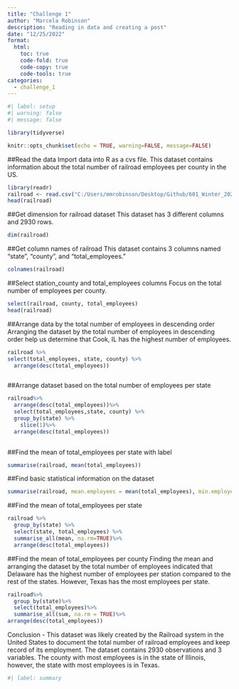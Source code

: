 ```yaml
---
title: "Challenge 1"
author: "Marcela Robinson"
description: "Reading in data and creating a post"
date: "12/25/2022"
format:
  html:
    toc: true
    code-fold: true
    code-copy: true
    code-tools: true
categories:
  - challenge_1
---
```


```r
#| label: setup
#| warning: false
#| message: false

library(tidyverse)

knitr::opts_chunk$set(echo = TRUE, warning=FALSE, message=FALSE)
```


##Read the data 
Import data into R as a cvs file. This dataset contains information about the total number of railroad employees per county in the US. 

```r
library(readr)
railroad <- read.csv("C:/Users/mmrobinson/Desktop/Github/601_Winter_2022-2023/posts/_data/railroad_2012_clean_county.csv")
head(railroad)
```


##Get dimension for railroad dataset
This dataset has 3 different columns and 2930 rows. 
```r
dim(railroad)

```



##Get column names of railroad 
This dataset contains 3 columns named "state", "county", and "total_employees."
```r
colnames(railroad)
```

##Select station_county and total_employees columns
Focus on the total number of employees per county. 

```r
select(railroad, county, total_employees)
head(railroad)
```


##Arrange data by the total number of employees in descending order
Arranging the dataset by the total number of employees in descending order help us determine that Cook, IL has the highest number of employees.
```r
railroad %>%
select(total_employees, state, county) %>%
  arrange(desc(total_employees))



```

##Arrange dataset based on the total number of employees per state 

```r
railroad%>%
  arrange(desc(total_employees))%>%
  select(total_employees,state, county) %>%
  group_by(state) %>%
    slice(1)%>%
  arrange(desc(total_employees))
  
```
##Find the mean of total_employees per state with label
```r
summarise(railroad, mean(total_employees))

```

##Find basic statistical information on the dataset

```r
summarise(railroad, mean.employees = mean(total_employees), min.employees = min(total_employees), max.employees = max(total_employees), sd.employees = sd(total_employees))

```
##Find the mean of total_employees per state 

```r
railroad %>%
  group_by(state) %>%
  select(state, total_employees) %>%
  summarise_all(mean, na.rm=TRUE)%>%
  arrange(desc(total_employees))

```
##Find the mean of total_employees per county
Finding the mean and arranging the dataset by the total number of employees indicated that Delaware has the highest number of employees per station compared to the rest of the states. However, Texas has the most employees per state. 
```r
railroad%>%
  group_by(state)%>%
  select(total_employees)%>%
  summarise_all(sum, na.rm = TRUE)%>%
arrange(desc(total_employees))


```
Conclusion - This dataset was likely created by the Railroad system in the United States to document the total number of railroad employees and keep record of its employment. The dataset contains 2930 observations and 3 variables. The county with most employees is in the state of Illinois, however, the state with most employees is in Texas.

```r
#| label: summary

```
